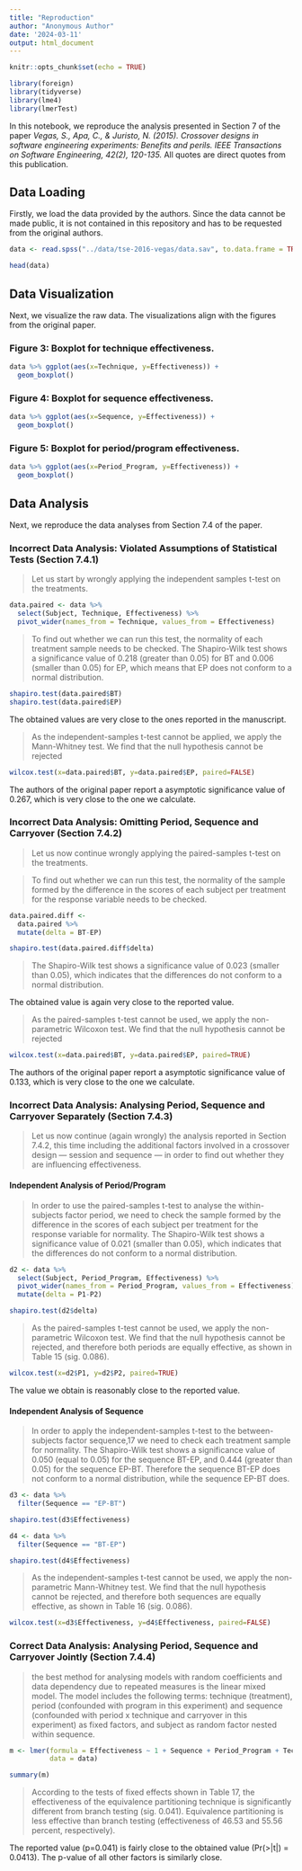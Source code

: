 ```yaml
---
title: "Reproduction"
author: "Anonymous Author"
date: '2024-03-11'
output: html_document
---
```


```r
knitr::opts_chunk$set(echo = TRUE)

library(foreign)
library(tidyverse)
library(lme4)
library(lmerTest)
```

In this notebook, we reproduce the analysis presented in Section 7 of the paper _Vegas, S., Apa, C., & Juristo, N. (2015). Crossover designs in software engineering experiments: Benefits and perils. IEEE Transactions on Software Engineering, 42(2), 120-135._
All quotes are direct quotes from this publication.

## Data Loading

Firstly, we load the data provided by the authors.
Since the data cannot be made public, it is not contained in this repository and has to be requested from the original authors.

```r
data <- read.spss("../data/tse-2016-vegas/data.sav", to.data.frame = TRUE)

head(data)
```

## Data Visualization

Next, we visualize the raw data.
The visualizations align with the figures from the original paper.

### Figure 3: Boxplot for technique effectiveness.

```r
data %>% ggplot(aes(x=Technique, y=Effectiveness)) +
  geom_boxplot()
```

### Figure 4: Boxplot for sequence effectiveness.

```r
data %>% ggplot(aes(x=Sequence, y=Effectiveness)) +
  geom_boxplot()
```

### Figure 5: Boxplot for period/program effectiveness.

```r
data %>% ggplot(aes(x=Period_Program, y=Effectiveness)) +
  geom_boxplot()
```

## Data Analysis

Next, we reproduce the data analyses from Section 7.4 of the paper.

### Incorrect Data Analysis: Violated Assumptions of Statistical Tests (Section 7.4.1)

> Let us start by wrongly applying the independent samples t-test on the treatments.

```r
data.paired <- data %>% 
  select(Subject, Technique, Effectiveness) %>% 
  pivot_wider(names_from = Technique, values_from = Effectiveness)
```

> To find out whether we can run this test, the normality of each treatment sample needs to be checked. The Shapiro-Wilk test shows a significance value of 0.218 (greater than 0.05) for BT and 0.006 (smaller than 0.05) for EP, which means that EP does not conform to a normal distribution.

```r
shapiro.test(data.paired$BT)
shapiro.test(data.paired$EP)
```

The obtained values are very close to the ones reported in the manuscript.

> As the independent-samples t-test cannot be applied, we apply the Mann-Whitney test. We find that the null hypothesis cannot be rejected

```r
wilcox.test(x=data.paired$BT, y=data.paired$EP, paired=FALSE)
```

The authors of the original paper report a asymptotic significance value of 0.267, which is very close to the one we calculate.

### Incorrect Data Analysis: Omitting Period, Sequence and Carryover (Section 7.4.2)

> Let us now continue wrongly applying the paired-samples t-test on the treatments.

> To find out whether we can run this test, the normality of the sample formed by the difference in the scores of each subject per treatment for the response variable needs to be checked.

```r
data.paired.diff <- 
  data.paired %>% 
  mutate(delta = BT-EP) 

shapiro.test(data.paired.diff$delta)
```

> The Shapiro-Wilk test shows a significance value of 0.023 (smaller than 0.05), which indicates that the differences do not conform to a normal distribution.

The obtained value is again very close to the reported value.

> As the paired-samples t-test cannot be used, we apply the non-parametric Wilcoxon test. We find that the null hypothesis cannot be rejected

```r
wilcox.test(x=data.paired$BT, y=data.paired$EP, paired=TRUE)
```

The authors of the original paper report a asymptotic significance value of 0.133, which is very close to the one we calculate.

### Incorrect Data Analysis: Analysing Period, Sequence and Carryover Separately (Section 7.4.3)

> Let us now continue (again wrongly) the analysis reported in Section 7.4.2, this time including the additional factors involved in a crossover design — session and sequence — in order to find out whether they are influencing effectiveness.

#### Independent Analysis of Period/Program

> In order to use the paired-samples t-test to analyse the within-subjects factor period, we need to check the sample formed by the difference in the scores of each subject per treatment for the response variable for normality. The Shapiro-Wilk test shows a significance value of 0.021 (smaller than 0.05), which indicates that the differences do not conform to a normal distribution.

```r
d2 <- data %>% 
  select(Subject, Period_Program, Effectiveness) %>% 
  pivot_wider(names_from = Period_Program, values_from = Effectiveness) %>% 
  mutate(delta = P1-P2)

shapiro.test(d2$delta)
```

> As the paired-samples t-test cannot be used, we apply the non-parametric Wilcoxon test. We find that the null hypothesis cannot be rejected, and therefore both periods are equally effective, as shown in Table 15 (sig. 0.086).

```r
wilcox.test(x=d2$P1, y=d2$P2, paired=TRUE)
```

The value we obtain is reasonably close to the reported value.

#### Independent Analysis of Sequence

> In order to apply the independent-samples t-test to the between-subjects factor sequence,17 we need to check each treatment sample for normality. The Shapiro-Wilk test shows a significance value of 0.050 (equal to 0.05) for the sequence BT-EP, and 0.444 (greater than 0.05) for the sequence EP-BT. Therefore the sequence BT-EP does not conform to a normal distribution, while the sequence EP-BT does.

```r
d3 <- data %>% 
  filter(Sequence == "EP-BT")

shapiro.test(d3$Effectiveness)

d4 <- data %>% 
  filter(Sequence == "BT-EP")

shapiro.test(d4$Effectiveness)
```

> As the independent-samples t-test cannot be used, we apply the non-parametric Mann-Whitney test. We find that the null hypothesis cannot be rejected, and therefore both sequences are equally effective, as shown in Table 16 (sig. 0.086).

```r
wilcox.test(x=d3$Effectiveness, y=d4$Effectiveness, paired=FALSE)
```

### Correct Data Analysis: Analysing Period, Sequence and Carryover Jointly (Section 7.4.4)

> the best method for analysing models with random coefficients and data dependency due to repeated measures is the linear mixed model. The model includes the following terms: technique (treatment), period (confounded with program in this experiment) and sequence (confounded with period x technique and carryover in this experiment) as fixed factors, and subject as random factor nested within sequence.

```r
m <- lmer(formula = Effectiveness ~ 1 + Sequence + Period_Program + Technique + (1|Sequence/Subject),
          data = data)

summary(m)
```

> According to the tests of fixed effects shown in Table 17, the effectiveness of the equivalence partitioning technique is significantly different from branch testing (sig. 0.041). Equivalence partitioning is less effective than branch testing (effectiveness of 46.53 and 55.56 percent, respectively).

The reported value (p=0.041) is fairly close to the obtained value (Pr(>|t|) = 0.0413).
The p-value of all other factors is similarly close.
